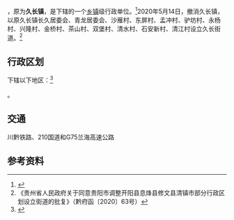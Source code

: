 {{中国乡级行政区|52/01/23/102/000
| 政府驻地 = 长久居委会
}}

'''{{PAGENAMEBASE}}'''，原为'''久长镇'''，是{{PRC admin/fullname|52/01/23/102/000|3}}下辖的一个[[乡镇|乡镇]]级行政单位。<ref>{{PRC admin/ref sgc|{{PRC admin/parent|52/01/23/102/000}}}}</ref>2020年5月14日，撤消久长镇，以原久长镇长久居委会、青龙居委会、沙雁村、东屏村、孟冲村、驴坊村、永杨村、兴隆村、金桥村、茶山村、双堡村、清水村、石安新村、清江村设立久长街道。<ref>《贵州省人民政府关于同意贵阳市调整开阳县息烽县修文县清镇市部分行政区划设立街道的批复》（黔府函〔2020〕63号）</ref>

== 行政区划 ==

{{PAGENAMEBASE}}下辖以下地区：<ref>{{PRC admin/ref sgc|52/01/23/102/000}}</ref>

{{PRC admin/children|52/01/23/102/000}}。

==交通==
川黔铁路、210国道和G75兰海高速公路

== 参考资料 ==

{{reflist}}

{{PRC admin/navcat|52/01/23/102/000}}